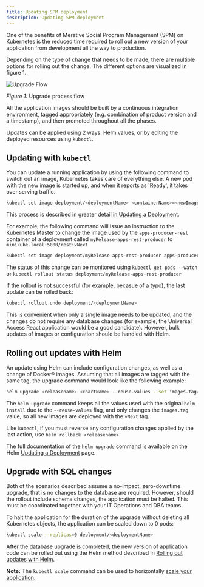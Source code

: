```yaml
---
title: Updating SPM deployment
description: Updating SPM deployment
---
```


One of the benefits of Merative Social Program Management (SPM) on Kubernetes is the reduced time required to roll out a new version of your application from development all the way to production.

Depending on the type of change that needs to be made, there are multiple options for rolling out the change. The different options are visualized in figure 1.

![Upgrade Flow](../../images/upgrade_flow.png)
<Caption>

*Figure 1:* Upgrade process flow

</Caption>

All the application images should be built by a continuous integration environment, tagged appropriately (e.g. combination of product version and a timestamp), and then promoted throughout all the phases.

Updates can be applied using 2 ways: Helm values, or by editing the deployed resources using `kubectl`.

## Updating with `kubectl`

You can update a running application by using the following command to switch out an image, Kubernetes takes care of everything else.
A new pod with the new image is started up, and when it reports as 'Ready', it takes over serving traffic.

```bash
kubectl set image deployment/<deploymentName> <containerName>=<newImage>:<newTag>
```

This process is described in greater detail in [Updating a Deployment](https://kubernetes.io/docs/concepts/workloads/controllers/deployment/#updating-a-deployment).

For example, the following command will issue an instruction to the Kubernetes Master to change the image used by the `apps-producer-rest` container of a deployment called `myRelease-apps-rest-producer` to `minikube.local:5000/rest:vNext`

```bash
kubectl set image deployment/myRelease-apps-rest-producer apps-producer-rest=minikube.local:5000/rest:vNext
```

The status of this change can be monitored using `kubectl get pods --watch` or `kubectl rollout status deployment/myRelease-apps-rest-producer`

If the rollout is not successful (for example, becasue of a typo), the last update can be rolled back:

```bash
kubectl rollout undo deployment/<deploymentName>
```

This is convenient when only a single image needs to be updated, and the changes do not require any database changes (for example, the Universal Access React application would be a good candidate).
However, bulk updates of images or configuration should be handled with Helm.

## Rolling out updates with Helm

An update using Helm can include configuration changes, as well as a change of Docker® images. Assuming that all images are tagged with the same tag, the upgrade command would look like the following example:

```bash
helm upgrade <releasename> <chartName> --reuse-values --set images.tag=vNext
```

The `helm upgrade` command keeps all the values used with the original `helm install` due to the `--reuse-values` flag, and only changes the `images.tag` value, so all new images are deployed with the `vNext` tag.

Like `kubectl`, if you must reverse any configuration changes applied by the last action, use `helm rollback <releasename>`.

The full documentation of the `helm upgrade` command is available on the Helm [Updating a Deployment](https://helm.sh/docs/helm/helm_upgrade/) page.

## Upgrade with SQL changes

Both of the scenarios described assume a no-impact, zero-downtime upgrade, that is no changes to the database are required.
However, should the rollout include schema changes, the application must be halted. This must be coordinated together with your IT Operations and DBA teams.

To halt the application for the duration of the upgrade without deleting all Kubernetes objects, the application can be scaled down to 0 pods:

```bash
kubectl scale --replicas=0 deployment/<deploymentName>
```

After the database upgrade is completed, the new version of application code can be rolled out using the Helm method described in
[Rolling out updates with Helm](#rolling-out-updates-with-helm).

<InlineNotification>

**Note:** The `kubectl scale` command can be used to horizontally [scale your application](https://kubernetes.io/docs/concepts/workloads/controllers/deployment/#scaling-a-deployment).

</InlineNotification>

